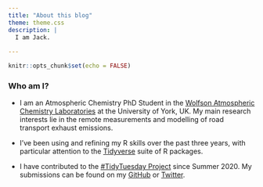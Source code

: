 ```yaml
---
title: "About this blog"
theme: theme.css 
description: |
  I am Jack.
   
---
```


```r
knitr::opts_chunk$set(echo = FALSE)
```

### Who am I?

- I am an Atmospheric Chemistry PhD Student in the [Wolfson Atmospheric Chemistry Laboratories](https://www.york.ac.uk/chemistry/research/wacl/) at the University of York, UK. My main research interests lie in the remote measurements and modelling of road transport exhaust emissions.

- I've been using and refining my R skills over the past three years, with particular attention to the [Tidyverse](https://www.tidyverse.org/) suite of R packages.

- I have contributed to the [#TidyTuesday Project](https://github.com/rfordatascience/tidytuesday/blob/master/README.md) since Summer 2020. My submissions can be found on my [GitHub](https://github.com/jack-davison) or [Twitter](https://twitter.com/JDavison_).



